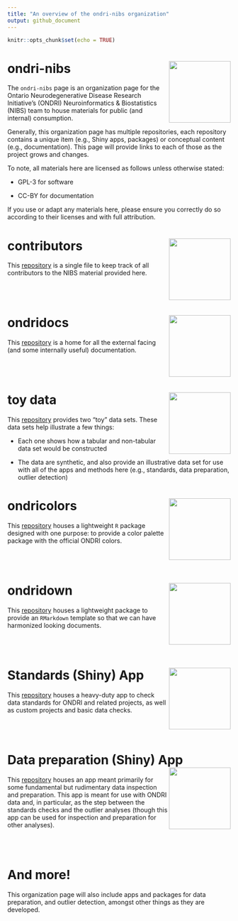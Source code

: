 ```yaml
---
title: "An overview of the ondri-nibs organization"
output: github_document
---
```


```r
knitr::opts_chunk$set(echo = TRUE)
```

# ondri-nibs <img src='etc/ondrinibs_hex.png' align="right" height="139"/>

The `ondri-nibs` page is an organization page for the Ontario Neurodegenerative Disease Research Initiative's (ONDRI) Neuroinformatics & Biostatistics (NIBS) team to house materials for public (and internal) consumption.

Generally, this organization page has multiple repositories, each repository contains a unique item (e.g., Shiny apps, packages) or conceptual content (e.g., documentation). This page will provide links to each of those as the project grows and changes.

To note, all materials here are licensed as follows unless otherwise stated:

* GPL-3 for software

* CC-BY for documentation

If you use or adapt any materials here, please ensure you correctly do so according to their licenses and with full attribution. 


# contributors <img src='etc/contributors_hex.png' align="right" height="139"/>

This [repository](https://github.com/ondri-nibs/contributors) is a single file to keep track of all contributors to the NIBS material provided here. 

<br><br>

# ondridocs <img src='etc/ondridocs.png' align="right" height="139"/>

This [repository](https://github.com/ondri-nibs/documentation) is a home for all the external facing (and some internally useful) documentation.


<br><br>

# toy data <img src='etc/toy_data_hex.png' align="right" height="139"/>

This [repository](https://github.com/ondri-nibs/toy_data) provides two "toy" data sets. These data sets help illustrate a few things:

* Each one shows how a tabular and non-tabular data set would be constructed

* The data are synthetic, and also provide an illustrative data set for use with all of the apps and methods here (e.g., standards, data preparation, outlier detection)


# ondricolors <img src='etc/ondricolors.png' align="right" height="139"/>

This [repository](https://github.com/ondri-nibs/ondricolors) houses a lightweight `R` package designed with one purpose: to provide a color palette package with the official ONDRI colors.

<br><br>

# ondridown <img src='etc/ondridown_hex.png' align="right" height="139"/>

This [repository](https://github.com/ondri-nibs/ondridown) houses a lightweight package to provide an `RMarkdown` template so that we can have harmonized looking documents.

<br><br>

# Standards (Shiny) App <img src='etc/standards_app_hex.png' align="right" height="139"/>


This [repository](https://github.com/ondri-nibs/standards_app) houses a heavy-duty app to check data standards for ONDRI and related projects, as well as custom projects and basic data checks.

<br><br>

# Data preparation (Shiny) App <img src='etc/dataprep_app_logo.png' align="right" height="139"/>


This [repository](https://github.com/ondri-nibs/dataprep_app) houses an app meant primarily for some fundamental but rudimentary data inspection and preparation. This app is meant for use with ONDRI data and, in particular, as the step between the standards checks and the outlier analyses (though this app can be used for inspection and preparation for other analyses).

<br><br>

# And more!

This organization page will also include apps and packages for data preparation, and outlier detection, amongst other things as they are developed.